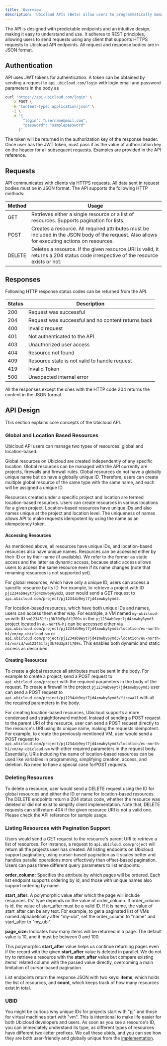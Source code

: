 ```yaml
---
title: 'Overview'
description: 'Ubicloud APIs (Beta) allow users to programmatically manage their resources.'
---
```


The API is designed with predictable endpoints and an intuitive design, making it easy to understand and use. It adheres to REST principles, allowing users to send requests using any client that supports HTTPS requests to Ubicloud API endpoints. All request and response bodies are in JSON format.

## Authentication
API uses JWT tokens for authentication. A token can be obtained by sending a request to `api.ubicloud.com/login` with login email and password parameters in the body as

```bash
curl "https://api.ubicloud.com/login" \
   -X POST \
   -H "Content-Type: application/json" \
   -i \
   -d '{
        "login": "username@mail.com", 
        "password": "samplepassword" 
      }'
``` 

The token will be returned in the authorization key of the response header. Once user has the JWT token, must pass it as the value of authorization key on the header for all subsequent requests. Examples are provided in the API reference.

## Requests

API communicates with clients via HTTPS requests. All data sent in request bodies must be in JSON format. The API supports the following HTTP methods:

| Method | Usage                                                                                                                                         |
|--------|-----------------------------------------------------------------------------------------------------------------------------------------------|
| GET    | Retrieves either a single resource or a list of resources. Supports pagination for lists.                                                     |
| POST   | Creates a resource. All required attributes must be included in the JSON body of the request. Also allows for executing actions on resources. |
| DELETE | Deletes a resource. If the given resource URI is valid, it returns a 204 status code irrespective of the resource exists or not.              |

## Responses

Following HTTP response status codes can be returned from the API.

| Status | Description                                        |
|--------|----------------------------------------------------|
| 200    | Request was successful                             |
| 204    | Request was successful and no content returns back |
| 400    | Invalid request                                    |
| 401    | Not authenticated to the API                       |
| 403    | Unauthorized user access                           |
| 404    | Resource not found                                 |
| 409    | Resource state is not valid to handle request      |
| 419    | Invalid Token                                      |
| 500    | Unexpected internal error                          |

All the responses except the ones with the HTTP code 204 returns the content in the JSON format.

## API Design

This section explains core concepts of the Ubicloud API.

### Global and Location Based Resources

Ubicloud API users can manage two types of resources: global and location-based.

Global resources on Ubicloud are created independently of any specific location. Global resources can be managed with the API currently are projects, firewalls and firewall rules. Global resources do not have a globally unique name but do have a globally unique ID. Therefore, users can create multiple global resource of the same type with the same name, and each will be assigned a unique ID.

Resources created under a specific project and location are termed location-based resources. Users can create resources in various locations for a given project. Location-based resources have unique IDs and also names unique at the project and location level. The uniqueness of names allows API to make requests idempotent by using the name as an idempotency token.

#### Accessing Resources

As mentioned above, all resources have unique IDs, and location-based resources also have unique names. Resources can be accessed either by their ID or by their name (if available). We refer to the former as static access and the latter as dynamic access, because static access allows users to access the same resource even if its name changes (note that renaming resources is not supported yet).

For global resources, which have only a unique ID, users can access a specific resource by its ID. For example, to retrieve a project with ID `pj1234ab9eyt7jd4zmwby6ymd3`, user would send a GET request to `api.ubicloud.com/project/pj1234ab9eyt7jd4zmwby6ymd3`.

For location-based resources, which have both unique IDs and names, users can access them either way. For example, a VM named `my-ubicloud-vm` with ID `vm123451fzj3k70d3p8f1709s` in the `pj1234ab9eyt7jd4zmwby6ymd3` project located in `eu-north-h1` can be accessed either via `api.ubicloud.com/project/pj1234ab9eyt7jd4zmwby6ymd3/location/eu-north-h1/vm/my-ubicloud-vm` or `api.ubicloud.com/project/pj1234ab9eyt7jd4zmwby6ymd3/location/eu-north-h1/vm/id/vm123451fzj3k70d3p8f1709s`. This enables both dynamic and static access as described.

#### Creating Resources

To create a global resource all attributes must be sent in the body. For example to create a project, send a POST request to `api.ubicloud.com/project` with the required parameters in the body of the request. To create a firewall in the project `pj1234ab9eyt7jd4zmwby6ymd3` user can send a POST request to `api.ubicloud.com/project/pj1234ab9eyt7jd4zmwby6ymd3/firewall` with all the required parameters in the body.

For creating location-based resources, Ubicloud supports a more condensed and straightforward method. Instead of sending a POST request to the parent URI of the resource, user can send a POST request directly to the resource's URI using its unique name, making the requests idempotent. For example, to create the previously mentioned VM, user would send a POST request to `api.ubicloud.com/project/pj1234ab9eyt7jd4zmwby6ymd3/location/eu-north-h1/vm/my-ubicloud-vm` with other required parameters in the request body. Essentially, URIs including the name of location-based resources can be used like variables in programming, simplifying creation, access, and deletion. No need to have a special case forPOST requests.

### Deleting Resources

To delete a resource, user would send a DELETE request using the ID for global resources and either the ID or name for location-based resources. The DELETE endpoints return a 204 status code, whether the resource was deleted or did not exist to simplify client implementation. Note that, DELETE requests can still return 404 if the given resource URI is not a valid one. Please check the API reference for sample usage.

### Listing Resources with Pagination Support

Users would send a GET request to the resource's parent URI to retrieve a list of resources. For instance, a request to `api.ubicloud.com/project` will return all the projects user has created. All listing endpoints on Ubicloud support pagination, using cursor-based pagination as it scales better and handles parallel operations more effectively than offset-based pagination. Users can pass three different query parameters to list endpoints:

**‍order_column:** Specifies the attribute by which pages will be ordered. Each list endpoint supports ordering by id, and those with unique names also support ordering by name.
‍

‍**start_after:** A polymorphic value after which the page will include resources. Its' type depends on the value of order_column. If order_column is id, the value of start_after must be a valid ID. If it is name, the value of start_after can be any text. For example, to get a paginated list of VMs named alphabetically after "my-ubi", set the order_column to "name" and start_after to "my_ubi".

‍**page_size:** Indicates how many items will be returned in a page. The default value is 10, and it must be between 0 and 100.

This polymorphic **start_after** value helps us continue returning pages even if the record with the given **start_after** value is deleted in parallel. We do not try to retrieve a resource with the **start_after** value but compare existing items' related column with the passed value directly, overcoming a main limitation of cursor-based pagination.

List endpoints return the response JSON with two keys: **items**, which holds the list of resources, and **count**, which keeps track of how many resources exist in total.

### UBID

You might be curious why unique IDs for projects start with "pj" and those for virtual machines start with "vm". This is intentional to make life easier for both Ubicloud developers and users. As soon as you see a resource's ID, you can immediately understand its type, as different types of resources have different two-letter prefixes. We call these ubids, and you can see how they are both user-friendly and globally unique from the [implementation](https://github.com/ubicloud/ubicloud/blob/main/ubid.rb).
